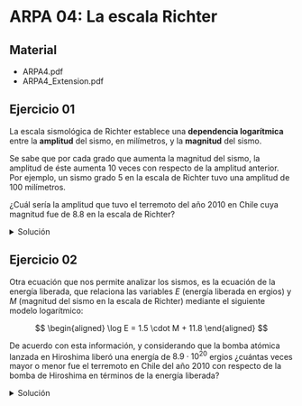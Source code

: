 
# ARPA 04: La escala Richter

## Material
- <ExternalLink href='/inacap/mvfm01/docs/ARPA14.pdf'>ARPA4.pdf</ExternalLink>
- <ExternalLink href='/inacap/mvfm01/docs/ARPA14_Extension.pdf'>ARPA4_Extension.pdf</ExternalLink>

## Ejercicio 01

La escala sismológica de Richter establece una **dependencia logarítmica** entre la **amplitud** del sismo, en milímetros, y la **magnitud** del sismo.

Se sabe que por cada grado que aumenta la magnitud del sismo, la amplitud de éste aumenta 10 veces con respecto de la amplitud anterior. Por ejemplo, un sismo grado 5 en la escala de Richter tuvo una amplitud de 100 milímetros.

¿Cuál sería la amplitud que tuvo el terremoto del año 2010 en Chile cuya magnitud fue de 8.8 en la escala de Richter?

<details>
    <summary>Solución</summary>

- 1ro: ocurre tamaño del epicentro $\rightarrow$ Amplitud
- 2do: en base a eso se mide $\rightarrow$ Magnitud

Entonces:

- $x$ es la Amplitud.
- $f(x)$ es la Magnitud.

Nos dan la siguiente información:

1. La escala Richter establece una **dependencia logarítmica** entre la **amplitud** del sismo y la **magnitud** del sismo.
2. Por cada grado que aumenta la magnitud del sismo, la amplitud de éste aumenta 10 veces con respecto de la amplitud anterior
3. Un sismo de grado 5 tuvo una amplitud de 100 milímetros.

Con esta información podemos generar una tabla

|x: Amplitud (mm)|f(x): Magnitud (grados)|
|---|---|
|100|5|
|1000|6|

<br/>
<img
	src="/inacap/mvfm01/images/fig54.png"
	style={{ display: 'block', margin: '0 auto', width:'40%'}}
/>
<br/>

$\therefore$ La amplitud, cuya magnitud fue de $8.8$[grados] fue de $630957.34$[mm]
</details>

## Ejercicio 02

Otra ecuación que nos permite analizar los sismos, es la ecuación de la energía liberada, que relaciona las variables $E$ (energía liberada en ergios) y $M$ (magnitud del sismo en la escala de Richter) mediante el siguiente modelo logarítmico:

$$
\begin{aligned}
\log E = 1.5 \cdot M + 11.8
\end{aligned}
$$

De acuerdo con esta información, y considerando que la bomba atómica lanzada en Hiroshima liberó una energía de $8.9 \cdot 10^{20}$ ergios ¿cuántas veces mayor o menor fue el terremoto en Chile del año 2010 con respecto de la bomba de Hiroshima en términos de la energía liberada?

<details>
    <summary>Solución</summary>

Se calcula la energía liberada del terremoto con magnitud 8.8[grados]

<img
	src="/inacap/mvfm01/images/fig55.png"
	style={{ display: 'block', margin: '0 auto', width:'50%'}}
/>
<br/>

La energía liberada en el terremoto fue de $1 \cdot 10^{25}$[ergios]

Se hace una tabla de comparación

|Caso|Energía liberada [ergios]|
|---|---|
|Terremoto Chile 2010|$1 \cdot 10^{25}$|
|Bomba atómica Hiroshima|$8.9 \cdot 10^{20}$|

<br/>
<img
	src="/inacap/mvfm01/images/fig56.png"
	style={{ display: 'block', margin: '0 auto', width:'40%'}}
/>
<br/>

$\therefore$ La energía liberada en el terremoto de Chile en 2010 fue $11235,96$ veces mayor que la energía liberada por la bomba atómica en Hiroshima.
</details>
